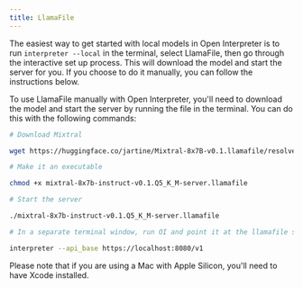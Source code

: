 ---
title: LlamaFile
---

The easiest way to get started with local models in Open Interpreter is to run `interpreter --local` in the terminal, select LlamaFile, then go through the interactive set up process. This will download the model and start the server for you. If you choose to do it manually, you can follow the instructions below.

To use LlamaFile manually with Open Interpreter, you'll need to download the model and start the server by running the file in the terminal. You can do this with the following commands:

```bash
# Download Mixtral

wget https://huggingface.co/jartine/Mixtral-8x7B-v0.1.llamafile/resolve/main/mixtral-8x7b-instruct-v0.1.Q5_K_M-server.llamafile

# Make it an executable

chmod +x mixtral-8x7b-instruct-v0.1.Q5_K_M-server.llamafile

# Start the server

./mixtral-8x7b-instruct-v0.1.Q5_K_M-server.llamafile

# In a separate terminal window, run OI and point it at the llamafile server

interpreter --api_base https://localhost:8080/v1
```

Please note that if you are using a Mac with Apple Silicon, you'll need to have Xcode installed.
